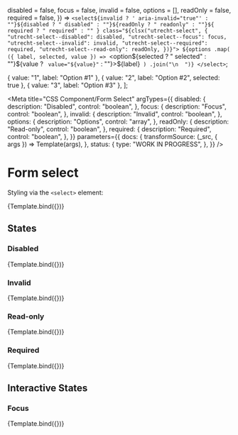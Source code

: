 <!--
@license EUPL-1.2
Copyright (c) 2021 Robbert Broersma
-->


  disabled = false,
  focus = false,
  invalid = false,
  options = [],
  readOnly = false,
  required = false,
}) =>
  `<select${invalid ? ' aria-invalid="true"' : ""}${disabled ? " disabled" : ""}${readOnly ? " readonly" : ""}${
    required ? " required" : ""
  } class="${clsx("utrecht-select", {
    "utrecht-select--disabled": disabled,
    "utrecht-select--focus": focus,
    "utrecht-select--invalid": invalid,
    "utrecht-select--required": required,
    "utrecht-select--read-only": readOnly,
  })}">
  ${options
    .map(
      ({ label, selected, value }) =>
        `<option${selected ? " selected" : ""}${value ? ` value="${value}"` : ""}>${label}</option>`
    )
    .join("\n  ")}
</select>`;

  { value: "1", label: "Option #1" },
  { value: "2", label: "Option #2", selected: true },
  { value: "3", label: "Option #3" },
];

<Meta
  title="CSS Component/Form Select"
  argTypes={{
    disabled: {
      description: "Disabled",
      control: "boolean",
    },
    focus: {
      description: "Focus",
      control: "boolean",
    },
    invalid: {
      description: "Invalid",
      control: "boolean",
    },
    options: {
      description: "Options",
      control: "array",
    },
    readOnly: {
      description: "Read-only",
      control: "boolean",
    },
    required: {
      description: "Required",
      control: "boolean",
    },
  }}
  parameters={{
    docs: {
      transformSource: (_src, { args }) => Template(args),
    },
    status: {
      type: "WORK IN PROGRESS",
    },
  }}
/>

# Form select

Styling via the `<select>` element:

<Canvas>
  <Story
    name="Select"
    args={{
      disabled: false,
      invalid: false,
      focus: false,
      options: exampleOptions,
      readOnly: false,
      required: false,
    }}
  >
    {Template.bind({})}
  </Story>
</Canvas>

<ArgsTable story="Select" />

## States

### Disabled

<Canvas>
  <Story
    name="Disabled select"
    args={{
      disabled: true,
      options: exampleOptions,
    }}
    parameters={{
      docs: {
        source: {
          state: "closed",
        },
      },
    }}
  >
    {Template.bind({})}
  </Story>
</Canvas>

### Invalid

<Canvas>
  <Story
    name="Invalid select"
    args={{
      invalid: true,
      options: exampleOptions,
    }}
    parameters={{
      docs: {
        source: {
          state: "closed",
        },
      },
    }}
  >
    {Template.bind({})}
  </Story>
</Canvas>

### Read-only

<Canvas>
  <Story
    name="Read-only select"
    args={{
      options: exampleOptions,
      readOnly: true,
    }}
    parameters={{
      docs: {
        source: {
          state: "closed",
        },
      },
    }}
  >
    {Template.bind({})}
  </Story>
</Canvas>

### Required

<Canvas>
  <Story
    name="Required select"
    args={{
      options: exampleOptions,
      required: true,
    }}
    parameters={{
      docs: {
        source: {
          state: "closed",
        },
      },
    }}
  >
    {Template.bind({})}
  </Story>
</Canvas>

## Interactive States

### Focus

<Canvas>
  <Story
    name="Select with focus"
    args={{
      focus: true,
      options: exampleOptions,
    }}
    parameters={{
      docs: {
        source: {
          state: "closed",
        },
      },
    }}
  >
    {Template.bind({})}
  </Story>
</Canvas>
